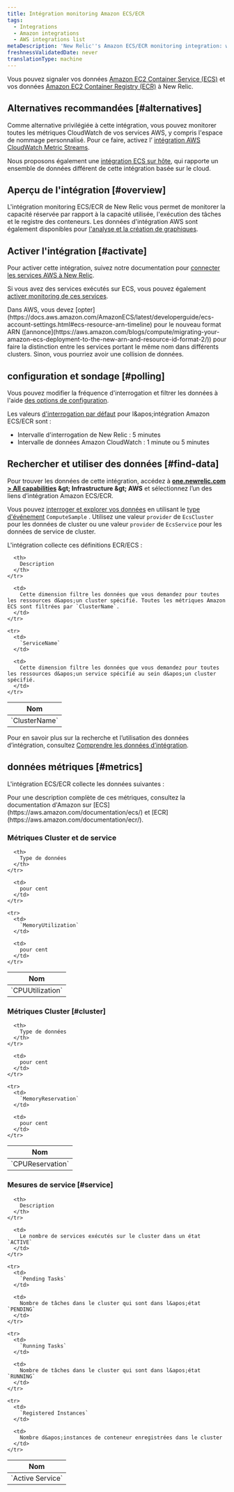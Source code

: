 ```yaml
---
title: Intégration monitoring Amazon ECS/ECR
tags:
  - Integrations
  - Amazon integrations
  - AWS integrations list
metaDescription: 'New Relic''s Amazon ECS/ECR monitoring integration: what data it reports, and how to enable it.'
freshnessValidatedDate: never
translationType: machine
---
```


Vous pouvez signaler vos données [Amazon EC2 Container Service (ECS)](https://aws.amazon.com/documentation/ecs/) et vos données [Amazon EC2 Container Registry (ECR)](http://docs.aws.amazon.com/AmazonECR/latest/userguide/Registries.html) à New Relic.

## Alternatives recommandées [#alternatives]

Comme alternative privilégiée à cette intégration, vous pouvez monitorer toutes les métriques CloudWatch de vos services AWS, y compris l&apos;espace de nommage personnalisé. Pour ce faire, activez l’ [intégration AWS CloudWatch Metric Streams](/docs/infrastructure/amazon-integrations/aws-integrations-list/aws-metric-stream).

Nous proposons également une [intégration ECS sur hôte](/docs/integrations/elastic-container-service-integration/get-started/introduction-amazon-ecs-integration), qui rapporte un ensemble de données différent de cette intégration basée sur le cloud.

## Aperçu de l&apos;intégration [#overview]

L&apos;intégration monitoring ECS/ECR de New Relic vous permet de monitorer la capacité réservée par rapport à la capacité utilisée, l&apos;exécution des tâches et le registre des conteneurs. Les données d&apos;intégration AWS sont également disponibles pour [l&apos;analyse et la création de graphiques](/docs/infrastructure/infrastructure-integrations/getting-started/connect-aws-integrations-infrastructure#insights).

## Activer l&apos;intégration [#activate]

Pour activer cette intégration, suivez notre documentation pour [connecter les services AWS à New Relic](/docs/infrastructure/infrastructure-integrations/getting-started/connect-aws-integrations-infrastructure).

Si vous avez des services exécutés sur ECS, vous pouvez également [activer monitoring de ces services](/docs/integrations/host-integrations/host-integrations-list/monitor-services-running-amazon-ecs).

<Callout variant="important">
  Dans AWS, vous devez [opter](https://docs.aws.amazon.com/AmazonECS/latest/developerguide/ecs-account-settings.html#ecs-resource-arn-timeline) pour le nouveau format ARN ([annonce](https://aws.amazon.com/blogs/compute/migrating-your-amazon-ecs-deployment-to-the-new-arn-and-resource-id-format-2/)) pour faire la distinction entre les services portant le même nom dans différents clusters. Sinon, vous pourriez avoir une collision de données.
</Callout>

## configuration et sondage [#polling]

Vous pouvez modifier la fréquence d&apos;interrogation et filtrer les données à l&apos;aide [des options de configuration](/docs/integrations/new-relic-integrations/getting-started/configure-polling-frequency-data-collection-cloud-integrations).

Les valeurs [d&apos;interrogation par défaut](/docs/infrastructure/amazon-integrations/aws-integrations-list/aws-polling-intervals-infrastructure-integrations) pour l&amp;apos;intégration Amazon ECS/ECR sont :

* Intervalle d&apos;interrogation de New Relic : 5 minutes
* Intervalle de données Amazon CloudWatch : 1 minute ou 5 minutes

## Rechercher et utiliser des données [#find-data]

Pour trouver les données de cette intégration, accédez à <DNT>**[one.newrelic.com &gt; All capabilities](https://one.newrelic.com/all-capabilities) &amp;gt; Infrastructure &amp;gt; AWS**</DNT> et sélectionnez l’un des liens d’intégration Amazon ECS/ECR.

Vous pouvez [interroger et explorer vos données](/docs/using-new-relic/data/understand-data/query-new-relic-data) en utilisant le [type d&apos;événement](/docs/data-apis/understand-data/new-relic-data-types/#event-data) `ComputeSample` . Utilisez une valeur `provider` de `EcsCluster` pour les données de cluster ou une valeur `provider` de `EcsService` pour les données de service de cluster.

L&apos;intégration collecte ces définitions ECR/ECS :

<table>
  <thead>
    <tr>
      <th style={{ width: "240px" }}>
        Nom
      </th>

      <th>
        Description
      </th>
    </tr>
  </thead>

  <tbody>
    <tr>
      <td>
        `ClusterName`
      </td>

      <td>
        Cette dimension filtre les données que vous demandez pour toutes les ressources d&apos;un cluster spécifié. Toutes les métriques Amazon ECS sont filtrées par `ClusterName`.
      </td>
    </tr>

    <tr>
      <td>
        `ServiceName`
      </td>

      <td>
        Cette dimension filtre les données que vous demandez pour toutes les ressources d&apos;un service spécifié au sein d&apos;un cluster spécifié.
      </td>
    </tr>
  </tbody>
</table>

Pour en savoir plus sur la recherche et l’utilisation des données d’intégration, consultez [Comprendre les données d’intégration](/docs/infrastructure/integrations/find-use-infrastructure-integration-data).

## données métriques [#metrics]

L&apos;intégration ECS/ECR collecte les données suivantes :

<Callout variant="tip">
  Pour une description complète de ces métriques, consultez la documentation d&apos;Amazon sur [ECS](https://aws.amazon.com/documentation/ecs/) et [ECR](https://aws.amazon.com/documentation/ecr/).
</Callout>

### Métriques Cluster et de service

<table>
  <thead>
    <tr>
      <th style={{ width: "285" }}>
        Nom
      </th>

      <th>
        Type de données
      </th>
    </tr>
  </thead>

  <tbody>
    <tr>
      <td>
        `CPUUtilization`
      </td>

      <td>
        pour cent
      </td>
    </tr>

    <tr>
      <td>
        `MemoryUtilization`
      </td>

      <td>
        pour cent
      </td>
    </tr>
  </tbody>
</table>

### Métriques Cluster [#cluster]

<table>
  <thead>
    <tr>
      <th style={{ width: "285" }}>
        Nom
      </th>

      <th>
        Type de données
      </th>
    </tr>
  </thead>

  <tbody>
    <tr>
      <td>
        `CPUReservation`
      </td>

      <td>
        pour cent
      </td>
    </tr>

    <tr>
      <td>
        `MemoryReservation`
      </td>

      <td>
        pour cent
      </td>
    </tr>
  </tbody>
</table>

### Mesures de service [#service]

<table>
  <thead>
    <tr>
      <th style={{ width: "285" }}>
        Nom
      </th>

      <th>
        Description
      </th>
    </tr>
  </thead>

  <tbody>
    <tr>
      <td>
        `Active Service`
      </td>

      <td>
        Le nombre de services exécutés sur le cluster dans un état `ACTIVE`
      </td>
    </tr>

    <tr>
      <td>
        `Pending Tasks`
      </td>

      <td>
        Nombre de tâches dans le cluster qui sont dans l&apos;état `PENDING`
      </td>
    </tr>

    <tr>
      <td>
        `Running Tasks`
      </td>

      <td>
        Nombre de tâches dans le cluster qui sont dans l&apos;état `RUNNING`
      </td>
    </tr>

    <tr>
      <td>
        `Registered Instances`
      </td>

      <td>
        Nombre d&apos;instances de conteneur enregistrées dans le cluster
      </td>
    </tr>
  </tbody>
</table>